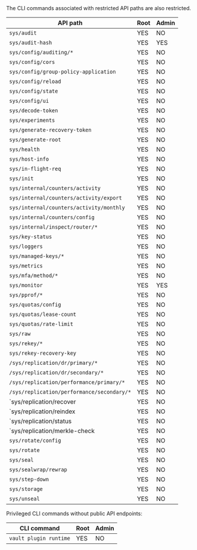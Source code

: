<a id="#privileged-endpoints" />

<Note>
  The CLI commands associated with restricted API paths are also restricted.
</Note>

API path                                    | Root | Admin
------------------------------------------- | ---- | -----
`sys/audit`                                 | YES  | NO
`sys/audit-hash`                            | YES  | YES
`sys/config/auditing/*`                     | YES  | NO
`sys/config/cors`                           | YES  | NO
`sys/config/group-policy-application`       | YES  | NO
`sys/config/reload`                         | YES  | NO
`sys/config/state`                          | YES  | NO
`sys/config/ui`                             | YES  | NO
`sys/decode-token`                          | YES  | NO
`sys/experiments`                           | YES  | NO
`sys/generate-recovery-token`               | YES  | NO
`sys/generate-root`                         | YES  | NO
`sys/health`                                | YES  | NO
`sys/host-info`                             | YES  | NO
`sys/in-flight-req`                         | YES  | NO
`sys/init`                                  | YES  | NO
`sys/internal/counters/activity`            | YES  | NO
`sys/internal/counters/activity/export`     | YES  | NO
`sys/internal/counters/activity/monthly`    | YES  | NO
`sys/internal/counters/config`              | YES  | NO
`sys/internal/inspect/router/*`             | YES  | NO
`sys/key-status`                            | YES  | NO
`sys/loggers`                               | YES  | NO
`sys/managed-keys/*`                        | YES  | NO
`sys/metrics`                               | YES  | NO
`sys/mfa/method/*`                          | YES  | NO
`sys/monitor`                               | YES  | YES
`sys/pprof/*`                               | YES  | NO
`sys/quotas/config`                         | YES  | NO
`sys/quotas/lease-count`                    | YES  | NO
`sys/quotas/rate-limit`                     | YES  | NO
`sys/raw`                                   | YES  | NO
`sys/rekey/*`                               | YES  | NO
`sys/rekey-recovery-key`                    | YES  | NO
`/sys/replication/dr/primary/*`             | YES  | NO
`/sys/replication/dr/secondary/*`           | YES  | NO
`/sys/replication/performance/primary/*`    | YES  | NO
`/sys/replication/performance/secondary/*`  | YES  | NO
`sys/replication/recover                    | YES  | NO
`sys/replication/reindex                    | YES  | NO
`sys/replication/status                     | YES  | NO
`sys/replication/merkle-check               | YES  | NO
`sys/rotate/config`                         | YES  | NO
`sys/rotate`                                | YES  | NO
`sys/seal`                                  | YES  | NO
`sys/sealwrap/rewrap`                       | YES  | NO
`sys/step-down`                             | YES  | NO
`sys/storage`                               | YES  | NO
`sys/unseal`                                | YES  | NO

Privileged CLI commands without public API endpoints:

CLI command             | Root | Admin
----------------------- | ---- | -----
`vault plugin runtime`  | YES  | NO
